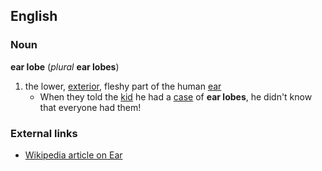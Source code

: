 == English ==
=== Noun ===
'''ear lobe''' (''plural'' '''ear lobes''')
# the lower, [[exterior]], fleshy part of the human [[ear]]
#* When they told the [[kid]] he had a [[case]] of '''ear lobes''', he didn't know that everyone had them!
=== External links ===
*[[:w:Ear|Wikipedia article on Ear]]